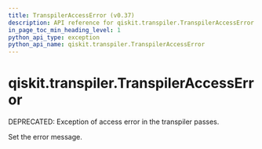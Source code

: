 ```yaml
---
title: TranspilerAccessError (v0.37)
description: API reference for qiskit.transpiler.TranspilerAccessError in qiskit v0.37
in_page_toc_min_heading_level: 1
python_api_type: exception
python_api_name: qiskit.transpiler.TranspilerAccessError
---
```


<span id="qiskit-transpiler-transpileraccesserror" />

# qiskit.transpiler.TranspilerAccessError

<Class id="qiskit.transpiler.TranspilerAccessError" isDedicatedPage={true} github="https://github.com/qiskit/qiskit/tree/stable/0.21/qiskit/transpiler/exceptions.py" signature="TranspilerAccessError(*message)" modifiers="exception">
  DEPRECATED: Exception of access error in the transpiler passes.

  Set the error message.
</Class>

